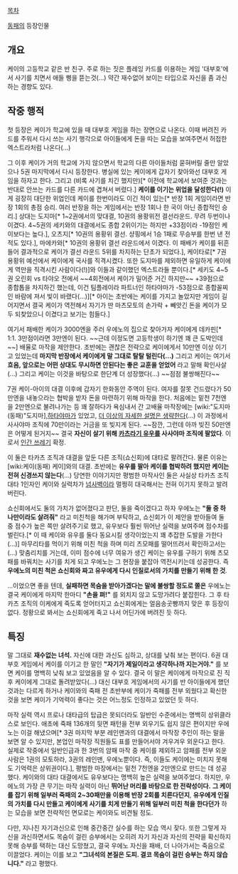 [[목차]]

[[동패]]의 등장인물

== 개요 ==

케이의 고등학교 같은 반 친구. 주로 하는 짓은 플레잉 카드를 이용하는 게임 '대부호'에서 사기를 치면서 애들 삥을 뜯는것(...) 약간 재수없어 보이는 타입으로 자신을 좀 과신하는 경향도 있다.

== 작중 행적 ==

첫 등장은 케이가 학교에 있을 때 대부호 게임을 하는 장면으로 나온다. 이때 버려진 카드를 주워서 다시 쓰는 사기 행각으로 아이들에게 돈을 따는 모습을 보여주면서 허접한 엑스트라처럼 나온다(...)

그 이후 케이가 거의 학교에 가지 않으면서 학교의 다른 아이들처럼 묻혀버릴 줄만 알았으나 5권 마지막에서 다시 등장한다. 병실에 있는 케이에게 갑자기 찾아와선 대부호 게임을 하자고 한다. 그리고 (비록 사기를 치긴 했지만)[* 이전에 학교에서 보여준 것과는 반대로 안쓰는 카드를 다른 카드에 겹쳐서 버렸다.] '''케이를 이기는 위업을 달성한다(!)''' 이게 굉장히 대단한 위업인데 케이를 한번이라도 이긴 적이 있는[* 반장 1회 게임이라면 반장 1회의 총점 승리. 여러 반장을 하는 게임에서는 반장 1회나 한 국이 아닌 종합적인 승리.] 상대는 도지마[* 1~2권에서의 맞대결, 10권의 용황위전 결선라운드. 무려 두번이나 이겼다. 4~5권의 세키와의 대결에서도 종합 2위이기는 하지만 +33점이라 -19점인 케이보다는 높다.], 오츠지[* 10권의 용황위 결선. 샹핑에서 1승 1패로 무승부를 한번 낸 전적도 있다.], 마에카와[* 10권의 용황위 결선 라운드에서 이겼다. 이 패배가 케이를 뒤흔들어 결과적으로 케이가 결선 라운드 5위를 차지하는 단초가 되었다.], 케이타로[* 7권 용황위 예선에서 케이에게 국사를 직격시켰다. 또한 도지마를 제외하면 유일하게 케이에게 역만을 직격시킨 사람이다(!)]와 이들과 같이했던 엑스트라들 뿐이다.[* 세키도 4~5권 오린회 vs 타야오 전에서 ~~4회전에서 케이가 밀어준 거긴 하지만~~ +39점으로 종합톱을 차지하긴 했는데, 이건 팀플레이라 파트너인 하타야마가 -53점으로 종합꼴찌인 바람에 져서 빛이 바랬다(...)][* 아이는 초반에는 케이를 가지고 놀았지만 게임이 길어지면서 결국 케이가 역전해서 자기가 딴 마츠모토의 손가락 + 빼앗긴 돈을 케이가 모두 되찾았으니 이겼다고 보기는 힘들다.]

여기서 패배한 케이가 3000엔을 주러 우에노의 집으로 찾아가자 케이에게 데카핀[* 1:1. 3만점이라면 3만엔이 된다. ~~근데 이정도면 고등학생이 하기엔 꽤 큰 도박인데~~] 배율로 마작을 제안한다. 초반에는 괜찮은 전략으로 케이에게서 10만엔 이상 이기고 있었는데 '''마지막 반장에서 케이에게 말 그대로 탈탈 털린다(...)''' 그리고 케이는 여기서 '''흐음, 앞으로는 어떤 상대도 무시하면 안된다는 좋은 교훈을 얻었어''' 라고 말해 확인사살(...) 그리고 케이는 이것을 바탕으로 한단계 더 성장했다(...) ~~점점 불쌍해진다~~

7권 케이-아이의 대결 이후에 갑자기 한화동안 주역이 된다. 여자를 잘못 건드렸다가 50만엔을 내놓으라는 협박을 받자 돈을 마련하기 위해 마작을 한다. 처음에는 밑천 7천엔을 2만엔으로 불려나가는 등 꽤 잘하다가 욕심내서 간 고배율 마작장에는 [wiki:"도지마(동패)"도지마],[[하타야마]]가 있었고, [[더 이상의 자세한 설명은 생략한다]](...) 이 과정에서 사사야마 조직에 70만이라는 거금을 또 빚지게 된다. ~~잠깐, 그런데 아까 빚진 50만엔은 어떻게 된거지~~ 결국 '''자신이 살기 위해 [[카츠라기 유우]]를 사사야마 조직에 팔았다'''. 이로서 [[인간 쓰레기]] 확정. 

이 둘은 타카츠 조직과 대결을 앞둔 다른 조직(쇼신회)에 대타로 팔려간다. 물론 이유는 [wiki:케이(동패) 케이]와의 대결. 초반에는 '''유우를 팔아 케이를 협박하려 했지만 케이는 전혀 신경쓰지 않는다'''(...) 당연한 이야기지만 평범한 마작사인 둘은 사실상 타카츠 조직 대타 1인자인 케이와 실력차가 [[넘사벽]]이라 멀쩡히 대국해서는 전혀 이기지 못하고 발려버린다.

쇼신회에서도 둘의 가치가 없어졌다고 판단, 둘을 죽이겠다고 하자 우에노는 '''"둘 중 하나만이라도 살려줘"''' 라고 미친척을 해가며 부탁하고, 쇼신회가 이 제안을 받아들여 둘 중 점수가 높은 쪽만 살려주기로 했고, 유우보다 훨씬 뛰어난 실력을 보여주며 점수차를 벌린다.[* 이 때 케이와 유우를 둘다 동요시킬 생각이었는지 꽤 추잡한 도발을 가한다(...)] 마무리타를 먹이기 위해 미친 척을 하며 미리 츠모패를 떨어뜨려서 확인하고서는(...) 맞춤리치를 거는데, 이미 점수에 너무 여유가 생긴 케이는 유우를 구하기 위해 츠모패를 바꿔치는 사기를 치게 되고 우에노는 그 현장을 붙잡아 역전시키는데 성공한다. 즉 '''우에노의 미친 척은 쇼신회와 짜고 유우에게 다시 인질로서의 가치를 만들기 위해 한 것'''. 

...이었으면 좋을 텐데, '''실패하면 목숨을 받아가겠다는 말에 불쌍할 정도로 쫄은''' 우에노는 결국 케이에게 마지막 한마디 '''"손을 펴!"''' 를 외치지 않고 도망가려다 붙잡힌다. 그 후 타카츠 조직의 이케에게 죽도록 얻어터지고 쇼신회에게는 얼음송곳빵까지 맞은 후 등장이 없다. 정황으로 봐서는 쇼신회에게 죽고 나서 어딘가에 버려진 듯 하다.

== 특징 ==

말 그대로 '''재수없는 녀석.''' 자신에 대한 과신도 심하고, 상대를 낮춰 보는 편이다. 6권 대부호 게임에서 케이를 이기고 한 말인 '''"자기가 제일이라고 생각하나까 지는거야."''' 를 보면 케이를 명백히 낮춰 보고 있었음을 알 수 있다. 결국 이 말은 케이에게 마작으로 진 직후 케이에게 그대로 돌려받았다(...) 대신 대부호 게임에서의 사기를 반 아이들에게 했던것과는 다르게 하거나 케이와의 죽패 전 초반부에 케이가 죽패를 전부 외웠다고 확신한 것을 보면 케이가 기억력이 좋다는 것은 어느정도 인정하고 있었던 듯 하다.

마작 실력 역시 프로나 대타급의 탑급은 못되더라도 일반인 수준에서는 명백히 상위클라스로 보인다. 애초에 죽패 136개의 뒷면 패턴을 전부 외우기도 쉽지 않은 편이지만 우에노는 이걸 해냈으며[* 3권 마지막 부분 레인맨과의 대결에서 마작장 주인이 하는 말을 보면 알 수 있지만, 본업인 마작장 직원들도 표를 만들어서야 겨우겨우 외운다고 한다.  실제로 작중에서 일반인급과 한 3번의 암패 마작 중 케이를 제외하고 암패를 전부 외운 사람은 1권의 모토하라, 3권의 레인맨, 우에노뿐이다. 즉, 이들도 케이에는 미치지 못해도 기억력은 상위권이다.], 평범한 마장에서는 밑천 7천엔을 2만엔으로 만드는 데 성공했다. 케이와의 대타 대결에서도 유우보다는 명백히 높은 실력을 보여주었다. 하지만, 우에노의 가장 큰 무기는 마작 실력이 아닌 '''뛰어난 머리를 바탕으로 한 전략성이다.''' '''그 케이를 잡기 위해 일부러 죽패의 2~30패만을 이용해 반장 2회를 치른다던지''', '''유우에게 인질의 가치를 다시 만들고 케이에게 사기를 치게 만들기 위해 일부러 미친 척을 한다던가''' 하는 모습을 보면 전략적인 면모로는 케이와도 비견될 정도. 

다만, 지나친 자기과신으로 인해 중간중간 실수를 하는 모습 역시 잦다. 또한 그렇게 자신을 과신하면서도 목숨이 걸린 승부에서는 오히려 자기 자신과 자신의 전략을 확신하지 못해 승부를 택하는 대신 도망쳤고, 결국 우에노 자신을 패배, 더 나아가서는 죽음으로 이끌었다. 케이는 이를 보고 '''"그녀석의 본질은 도피. 결코 목숨이 걸린 승부는 하지 않습니다."''' 라고 평했다. 

